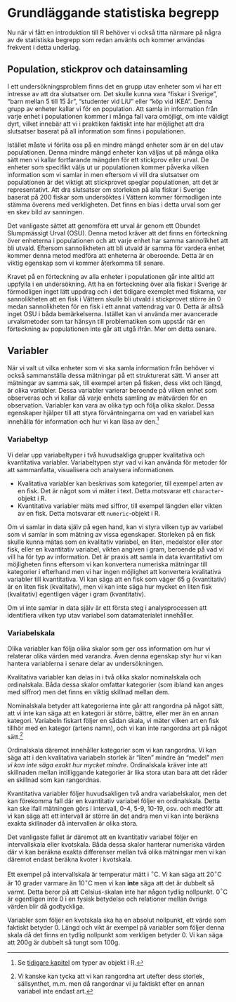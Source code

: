 # Grundläggande statistiska begrepp
Nu när vi fått en introduktion till R behöver vi också titta närmare på några av de statistiska begrepp som redan använts och kommer användas frekvent i detta underlag. 

## Population, stickprov och datainsamling
I ett undersökningsproblem finns det en grupp utav enheter som vi har ett intresse av att dra slutsatser om. Det skulle kunna vara "fiskar i Sverige", "barn mellan 5 till 15 år", "studenter vid LiU" eller "köp vid IKEA". Denna grupp av enheter kallar vi för en <span class="terminology">population</span>. Att samla in information från varje enhet i populationen kommer i många fall vara omöjligt, om inte väldigt dyrt, vilket innebär att vi i praktiken faktiskt inte har möjlighet att dra slutsatser baserat på all information som finns i populationen. 

Istället måste vi förlita oss på en mindre mängd enheter som är en del utav populationen. Denna mindre mängd enheter kan väljas ut på många olika sätt men vi kallar fortfarande mängden för ett <span class="terminology">stickprov</span> eller <span class="terminology">urval</span>. De enheter som specifikt väljs ut ur populationen kommer påverka vilken information som vi samlar in men eftersom vi vill dra slutsatser om populationen är det viktigt att stickprovet speglar populationen, att det är representativt. Att dra slutsatser om storleken på alla fiskar i Sverige baserat på 200 fiskar som undersöktes i Vättern kommer förmodligen inte stämma överens med verkligheten. Det finns en <span class="terminology">bias</span> i detta urval som ger en skev bild av sanningen.

Det vanligaste sättet att genomföra ett urval är genom ett <span class="terminology">Obundet Slumpmässigt Urval</span> (OSU). Denna metod kräver att det finns en förteckning över enheterna i populationen och att varje enhet har samma sannolikhet att bli utvald. Eftersom sannolikheten att bli utvald är samma för vardera enhet kommer denna metod medföra att enheterna är <span class="terminology">oberoende</span>. Detta är en viktig egenskap som vi kommer återkomma till senare.

Kravet på en förteckning av alla enheter i populationen går inte alltid att uppfylla i en undersökning. Att ha en förteckning över alla fiskar i Sverige är förmodligen inget lätt uppdrag och i det tidigare exemplet med fiskarna, var sannolikheten att en fisk i Vättern skulle bli utvald i stickprovet större än 0 medan sannolikheten för en fisk i ett annat vattendrag var 0. Detta är alltså inget OSU i båda bemärkelserna. Istället kan vi använda mer avancerade urvalsmetoder som tar hänsyn till problematiken som uppstår när en förteckning av populationen inte går att utgå ifrån. Mer om detta senare.

## Variabler
När vi valt ut vilka enheter som vi ska samla information från behöver vi också sammanställa dessa mätningar på ett strukturerat sätt. Vi anser att mätningar av samma sak, till exempel arten på fisken, dess vikt och längd, är olika <span class="terminology">variabler</span>. Dessa variabler varierar beroende på vilken enhet som observeras och vi kallar då varje enhets samling av mätvärden för en <span class="terminology">observation</span>. Variabler kan vara av olika typ och följa olika skalor. Dessa egenskaper hjälper till att styra förväntningarna om vad en variabel kan innehålla för information och hur vi kan läsa av den.^[Se [tidigare kapitel](#objectTypes) om typer av objekt i R.] 

### Variabeltyp
Vi delar upp variabeltyper i två huvudsakliga grupper <span class="terminology">kvalitativa</span> och <span class="terminology">kvantitativa</span> variabler. Variabeltypen styr vad vi kan använda för metoder för att sammanfatta, visualisera och analysera informationen.

- Kvalitativa variabler kan beskrivas som kategorier, till exempel arten av en fisk. Det är något som vi mäter i text. Detta motsvarar ett `character`-objekt i R.
- Kvantitativa variabler mäts med siffror, till exempel längden eller vikten av en fisk. Detta motsvarar ett `numeric`-objekt i R.

Om vi samlar in data själv på egen hand, kan vi styra vilken typ av variabel som vi samlar in som mätning av vissa egenskaper. Storleken på en fisk skulle kunna mätas som en kvalitativ variabel, en liten, medelstor eller stor fisk, eller en kvantitativ variabel, vikten angiven i gram, beroende på vad vi vill ha för typ av information. Det är praxis att samla in data kvantitativt om möjligheten finns eftersom vi kan konvertera numeriska mätningar till kategorier i efterhand men vi har ingen möjlighet att konvertera kvalitativa variabler till kvantitativa. Vi kan säga att en fisk som väger 65 g (kvantitativ) är en liten fisk (kvalitativ), men vi kan inte säga hur mycket en liten fisk (kvalitativ) egentligen väger i gram (kvantitativ).

Om vi inte samlar in data själv är ett första steg i analysprocessen att identifiera vilken typ utav variabel som datamaterialet innehåller. 

### Variabelskala
Olika variabler kan följa olika skalor som ger oss information om hur vi relaterar olika värden med varandra. Även denna egenskap styr hur vi kan hantera variablerna i senare delar av undersökningen.

Kvalitativa variabler kan delas in i två olika skalor <span class="terminology">nominal</span>skala och <span class="terminology">ordinal</span>skala. Båda dessa skalor omfattar kategorier (som ibland kan anges med siffror) men det finns en viktig skillnad mellan dem. 

Nominalskala betyder att kategorierna inte går att rangordna på något sätt, att vi inte kan säga att en kategori är större, bättre, eller mer än en annan kategori. Variabeln fiskart följer en sådan skala, vi mäter vilken art en fisk tillhör med en kategor (artens namn), och vi kan inte rangordna art på något sätt.^[Vi kanske kan tycka att vi kan rangordna art utefter dess storlek, sällsynthet, m.m. men då rangordnar vi ju faktiskt efter en annan variabel inte endast art.] 

Ordinalskala däremot innehåller kategorier som vi kan rangordna. Vi kan säga att i den kvalitativa variabeln storlek är "liten" mindre än "medel" *men vi kan inte säga exakt hur mycket mindre*. Ordinalskala kräver inte att skillnaden mellan intilliggande kategorier är lika stora utan bara att det råder en skillnad som kan rangordnas.

Kvantitativa variabler följer huvudsakligen två andra variabelskalor, men det kan förekomma fall där en kvantitativ variabel följer en ordinalskala. Detta kan ske ifall mätningen görs i intervall, 0-4, 5-9, 10-19, osv. och medför att vi kan säga att ett intervall är större än det andra men vi kan inte beräkna exakta skillnader då intervallen är olika stora.

Det vanligaste fallet är däremot att en kvantitativ variabel följer en <span class="terminology">intervall</span>skala eller <span class="terminology">kvot</span>skala. Båda dessa skalor hanterar numeriska värden där vi kan beräkna exakta differenser mellan två olika mätningar men vi kan däremot endast beräkna kvoter i kvotskala.

Ett exempel på intervallskala är temperatur mätt i $^\circ$C. Vi kan säga att 20$^\circ$C är 10 grader varmare än 10$^\circ$C men vi kan **inte** säga att det är dubbelt så varmt. Detta beror på att Celsius-skalan inte har någon tydlig nollpunkt. 0$^\circ$C är egentligen inte 0 i en fysisk betydelse och relationer mellan övriga värden blir då godtyckliga.

Variabler som följer en kvotskala ska ha en absolut nollpunkt, ett värde som faktiskt betyder 0. Längd och vikt är exempel på variabler som följer denna skala då det finns en tydlig nollpunkt som verkligen betyder 0. Vi kan säga att 200g är dubbelt så tungt som 100g.










